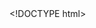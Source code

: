 <!DOCTYPE html>
<html lang="en">
	<head>
		<meta http-equiv="content-type" content="text/html; charset=utf-8" />
		<script type="text/javascript" src="/llab/loader.js"></script>
		<script type="text/javascript" src="/utilities/gifffer.min.js"></script>
        <script type="text/javascript">window.onload = function() {Gifffer();}</script>
        <link rel="stylesheet" type="text/css" href="/css/bjc-gifffer.css">
		<title>Unit 2 Lab 3: Making Decisions, Page 3---
title: "Combining Conditionalssubtitle: "Unit , Lab , Page"
order:
---
        <div class="learn">On this page, you will learn about nested conditional statements.</div>
        
        <div class="forYouToDo">
			<ol>
                <li>
                    <div class="comment">AAP-2.E part b, AAP-2.L, AAP-2.L.1, AAP-2.L.3, AAP-2.L.4, AAP-2.L.5</div>
                    <img class="inline" src="/img/icons/talk-with-your-partner-mini.png" alt="Talk with Your Partner" title="Talk with Your Partner" />
                    Here are four possible ways to define <code>≥</code>. Discuss what advantages each style has: <br />
                    <ol>
                        <li>Do they all work correctly?</li>
                        <li>Which seem elegant because they are short?</li>
                        <li>Which seem elegant because they are clear?</li>
                        <li>Which seem elegant because the steps are simple?</li>
                        <li>Which is closest to how you think about ≥ in math class?</li>
                        <li>Which seems <em>clearest to you</em>?</li>
                    </ol>
                    <img class="indent" src="/img/2-complexity/ge-ifelseelse.png" alt="a &ge; b {if (a &gt; b) {report true} else {if (a = b) {report true} else {report false}}}" title="a &ge; b {if (a &gt; b) {report true} else {if (a = b) {report true} else {report false}}}"/>
                    <img class="indent" src="/img/2-complexity/ge-ifelse.png" alt="a &ge; b {if (a &gt; b) {report true} else {report (a = b)}}" title="a &ge; b {if (a &gt; b) {report true} else {report (a = b)}}" />
                    <img class="indent" src="/img/2-complexity/ge-notless.png" alt="a &ge; b {report (not (a &lt; b))}" title="a &ge; b {report (not (a &lt; b))}" />
                    <img class="indent" src="/img/2-complexity/ge-or.png" alt="a &ge; b {report ((a &gt; b) or (a = b))}" title="a &ge; b {report ((a &gt; b) or (a = b))}" />
                </li>
            </ol>
        </div>

        <div class="vocabBig">
            <div class="comment">AAP-2.I.1</div>
            <p>A <strong>nested conditional statement</strong> is an <code>if</code> or <code>if else</code> statement inside another <code>if else</code> statement.</p>
        </div>
        <p>Look back at the first two examples in the previous problem. Since the predicate expression <var>a</var> <code>=</code> <var>b</var> will report true when they are equal and false otherwise, it's unnecessary to use the nested conditional statement in the first example, and the second example using the predicate inside the <code>else</code> part is sufficient. Sometimes, however (especially when you aren't building a predicate), it can be helpful to use nested conditional statements.</p>
        <div class="forYouToDo">
			<ol start="2">
				<li>
                    <div class="comment">AAP-2.I part b</div>
                    <img class="imageRight" src="/img/icons/talk-with-your-partner.png" alt="Talk with Your Partner" title="Talk with Your Partner" /> Describe  what this code segment will do.<br />
                    <img class="indent" src="/img/2-complexity/is-today-tuesday.png" alt="ask (Is today Tuesday?) and wait
if (answer = 'yes')
{
    say (Mary Chung's is closed today.)
}
else
{
    if (answer = 'no')
    {
        say (Mary Chung's is open today.)
    }
    else
    {
        say (You didn't answer yes or no.)
    }
}" title="ask (Is today Tuesday?) and wait
if (answer = 'yes')
{
    say (Mary Chung's is closed today.)
    }
    else
    {
    if (answer = 'no')
    {
        say (Mary Chung's is open today.)
    } else {
        say (You didn't answer yes or no.)
    }
}" />
                </li>
                <div class="comment">AAP-2.I part a</div>
                <li>Look back at your code for writing on the stage in three colors. If it doesn't already use a nested conditional statement, copy the code, and create a new version that does.</li>
			</ol>
		</div>
        


